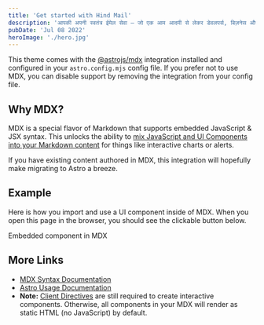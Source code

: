```yaml
---
title: 'Get started with Hind Mail'
description: 'आपकी अपनी स्वतंत्र ईमेल सेवा — जो एक आम आदमी से लेकर डेवलपर्स, बिज़नेस और मार्केटिंग जैसे हर उपयोगकर्ता के लिए सुविधाजनक और सुरक्षित है। अब ईमेल पर पूरा नियंत्रण आपके हाथ में है – बिना किसी समझौते के।'
pubDate: 'Jul 08 2022'
heroImage: './hero.jpg'
---
```


This theme comes with the [@astrojs/mdx](https://docs.astro.build/en/guides/integrations-guide/mdx/) integration installed and configured in your `astro.config.mjs` config file. If you prefer not to use MDX, you can disable support by removing the integration from your config file.

## Why MDX?

MDX is a special flavor of Markdown that supports embedded JavaScript & JSX syntax. This unlocks the ability to [mix JavaScript and UI Components into your Markdown content](https://docs.astro.build/en/guides/markdown-content/#mdx-features) for things like interactive charts or alerts.

If you have existing content authored in MDX, this integration will hopefully make migrating to Astro a breeze.

## Example

Here is how you import and use a UI component inside of MDX.
When you open this page in the browser, you should see the clickable button below.

Embedded component in MDX

## More Links

- [MDX Syntax Documentation](https://mdxjs.com/docs/what-is-mdx)
- [Astro Usage Documentation](https://docs.astro.build/en/guides/markdown-content/#markdown-and-mdx-pages)
- **Note:** [Client Directives](https://docs.astro.build/en/reference/directives-reference/#client-directives) are still required to create interactive components. Otherwise, all components in your MDX will render as static HTML (no JavaScript) by default.
